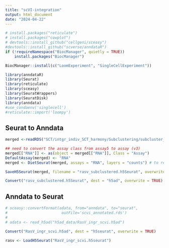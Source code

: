---
title: "scVI-integration"
output: html_document
date: "2024-04-22"
---

```{r}


# install.packages("reticulate")
# install.packages("cowplot")
# devtools::install_github("cellgeni/sceasy")
#devtools::install_github("scverse/anndataR")
if (!requireNamespace("BiocManager", quietly = TRUE))
    install.packages("BiocManager")

BiocManager::install(c("LoomExperiment", "SingleCellExperiment"))

```



```{r}
library(anndataR)
library(Seurat)
library(reticulate)
library(sceasy)
library(SeuratWrappers)
library(SeuratDisk)
library(anndata)
#use_condaenv('singlecell')
#reticulate::import('loompy')
```

## Seurat to Anndata

```{r}
merged <-readRDS("SCT/intgr_indiv_SCT_harmony/Subclustering/subcluster_annotated_RasV.rds")

## need to convert the assay class from assay5 to assay (v3)
merged[["RNA"]] <- as(object = merged[["RNA"]], Class = "Assay")
DefaultAssay(merged) <- "RNA"
merged <- DietSeurat(merged, assays = "RNA", layers = "counts") # to remove everything else(like SCT assay) and keep ony rna and metadata

SaveH5Seurat(merged, filename = "rasv_subclustered.h5Seurat", overwrite = T, verbose = T)

Convert("rasv_subclustered.h5Seurat", dest = "h5ad", overwrite = TRUE)
```

## Anndata to Seurat 

```{r}
# sceasy::convertFormat(adata, from="anndata", to="seurat",
#                        outFile='scvi_annotated.rds')
# 
# adata <- read_h5ad("h5ad_data/RasV_ingr_scvi.h5ad")

Convert("RasV_ingr_scvi.h5ad", dest = "h5seurat", overwrite = TRUE)

rasv <- LoadH5Seurat("RasV_ingr_scvi.h5seurat")
```

